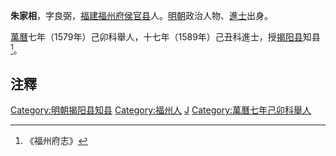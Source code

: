 '''朱家相'''，字良弼，[[福建|福建]][[福州府|福州府]][[侯官县|侯官县]]人。[[明朝|明朝]]政治人物、[[進士|進士]]出身。

[[萬曆|萬曆]]七年（1579年）己卯科舉人，十七年（1589年）己丑科進士，授[[揭阳县|揭阳县]]知县<ref>《福州府志》</ref>。

== 注釋 ==
{{reflist}}

{{明朝人物小作品}}
{{萬曆十七年己丑科殿試金榜}}
{{DEFAULTSORT:Zhu朱}}
[[Category:明朝揭阳县知县|Category:明朝揭阳县知县]]
[[Category:福州人|Category:福州人]]
[[Category:朱姓|J]]
[[Category:萬曆七年己卯科舉人|Category:萬曆七年己卯科舉人]]